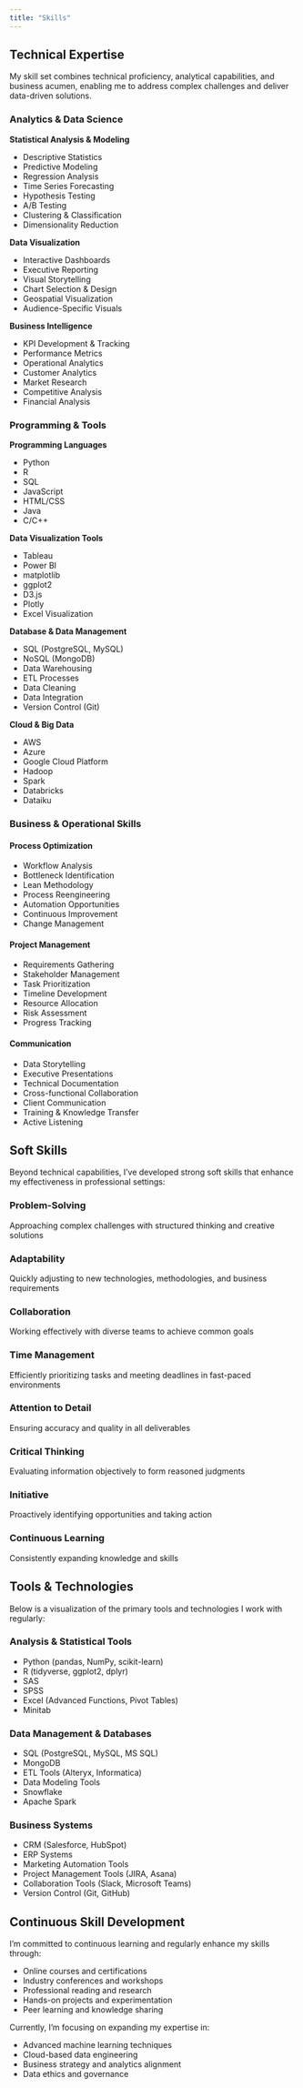 ```yaml
---
title: "Skills"
---
```


## Technical Expertise

My skill set combines technical proficiency, analytical capabilities, and business acumen, enabling me to address complex challenges and deliver data-driven solutions.

### Analytics & Data Science

::: {.skill-category}
**Statistical Analysis & Modeling**

- Descriptive Statistics
- Predictive Modeling
- Regression Analysis
- Time Series Forecasting
- Hypothesis Testing
- A/B Testing
- Clustering & Classification
- Dimensionality Reduction

::: {.skill-bar}
::: {.skill-progress style="width: 90%"}
:::
:::
:::

::: {.skill-category}
**Data Visualization**

- Interactive Dashboards
- Executive Reporting
- Visual Storytelling
- Chart Selection & Design
- Geospatial Visualization
- Audience-Specific Visuals

::: {.skill-bar}
::: {.skill-progress style="width: 85%"}
:::
:::
:::

::: {.skill-category}
**Business Intelligence**

- KPI Development & Tracking
- Performance Metrics
- Operational Analytics
- Customer Analytics
- Market Research
- Competitive Analysis
- Financial Analysis

::: {.skill-bar}
::: {.skill-progress style="width: 80%"}
:::
:::
:::

### Programming & Tools

::: {.grid}

::: {.g-col-12 .g-col-md-6}
::: {.skill-category}
**Programming Languages**

- Python
- R
- SQL
- JavaScript
- HTML/CSS
- Java
- C/C++

::: {.skill-bar}
::: {.skill-progress style="width: 85%"}
:::
:::
:::
:::

::: {.g-col-12 .g-col-md-6}
::: {.skill-category}
**Data Visualization Tools**

- Tableau
- Power BI
- matplotlib
- ggplot2
- D3.js
- Plotly
- Excel Visualization

::: {.skill-bar}
::: {.skill-progress style="width: 90%"}
:::
:::
:::
:::

:::

::: {.grid}

::: {.g-col-12 .g-col-md-6}
::: {.skill-category}
**Database & Data Management**

- SQL (PostgreSQL, MySQL)
- NoSQL (MongoDB)
- Data Warehousing
- ETL Processes
- Data Cleaning
- Data Integration
- Version Control (Git)

::: {.skill-bar}
::: {.skill-progress style="width: 80%"}
:::
:::
:::
:::

::: {.g-col-12 .g-col-md-6}
::: {.skill-category}
**Cloud & Big Data**

- AWS
- Azure
- Google Cloud Platform
- Hadoop
- Spark
- Databricks
- Dataiku

::: {.skill-bar}
::: {.skill-progress style="width: 75%"}
:::
:::
:::
:::

:::

### Business & Operational Skills

::: {.grid}

::: {.g-col-12 .g-col-md-4 .card .p-3 .mb-3}
#### Process Optimization
- Workflow Analysis
- Bottleneck Identification
- Lean Methodology
- Process Reengineering
- Automation Opportunities
- Continuous Improvement
- Change Management
:::

::: {.g-col-12 .g-col-md-4 .card .p-3 .mb-3}
#### Project Management
- Requirements Gathering
- Stakeholder Management
- Task Prioritization
- Timeline Development
- Resource Allocation
- Risk Assessment
- Progress Tracking
:::

::: {.g-col-12 .g-col-md-4 .card .p-3 .mb-3}
#### Communication
- Data Storytelling
- Executive Presentations
- Technical Documentation
- Cross-functional Collaboration
- Client Communication
- Training & Knowledge Transfer
- Active Listening
:::

:::

## Soft Skills

Beyond technical capabilities, I've developed strong soft skills that enhance my effectiveness in professional settings:

::: {.grid}

::: {.g-col-12 .g-col-md-3 .text-center .p-3}
### Problem-Solving
Approaching complex challenges with structured thinking and creative solutions
:::

::: {.g-col-12 .g-col-md-3 .text-center .p-3}
### Adaptability
Quickly adjusting to new technologies, methodologies, and business requirements
:::

::: {.g-col-12 .g-col-md-3 .text-center .p-3}
### Collaboration
Working effectively with diverse teams to achieve common goals
:::

::: {.g-col-12 .g-col-md-3 .text-center .p-3}
### Time Management
Efficiently prioritizing tasks and meeting deadlines in fast-paced environments
:::

:::

::: {.grid}

::: {.g-col-12 .g-col-md-3 .text-center .p-3}
### Attention to Detail
Ensuring accuracy and quality in all deliverables
:::

::: {.g-col-12 .g-col-md-3 .text-center .p-3}
### Critical Thinking
Evaluating information objectively to form reasoned judgments
:::

::: {.g-col-12 .g-col-md-3 .text-center .p-3}
### Initiative
Proactively identifying opportunities and taking action
:::

::: {.g-col-12 .g-col-md-3 .text-center .p-3}
### Continuous Learning
Consistently expanding knowledge and skills
:::

:::

## Tools & Technologies

Below is a visualization of the primary tools and technologies I work with regularly:

::: {.grid}

::: {.g-col-12 .g-col-md-4 .card .p-3 .mb-3}
### Analysis & Statistical Tools
- Python (pandas, NumPy, scikit-learn)
- R (tidyverse, ggplot2, dplyr)
- SAS
- SPSS
- Excel (Advanced Functions, Pivot Tables)
- Minitab
:::

::: {.g-col-12 .g-col-md-4 .card .p-3 .mb-3}
### Data Management & Databases
- SQL (PostgreSQL, MySQL, MS SQL)
- MongoDB
- ETL Tools (Alteryx, Informatica)
- Data Modeling Tools
- Snowflake
- Apache Spark
:::

::: {.g-col-12 .g-col-md-4 .card .p-3 .mb-3}
### Business Systems
- CRM (Salesforce, HubSpot)
- ERP Systems
- Marketing Automation Tools
- Project Management Tools (JIRA, Asana)
- Collaboration Tools (Slack, Microsoft Teams)
- Version Control (Git, GitHub)
:::

:::

## Continuous Skill Development

I'm committed to continuous learning and regularly enhance my skills through:

- Online courses and certifications
- Industry conferences and workshops
- Professional reading and research
- Hands-on projects and experimentation
- Peer learning and knowledge sharing

Currently, I'm focusing on expanding my expertise in:

- Advanced machine learning techniques
- Cloud-based data engineering
- Business strategy and analytics alignment
- Data ethics and governance